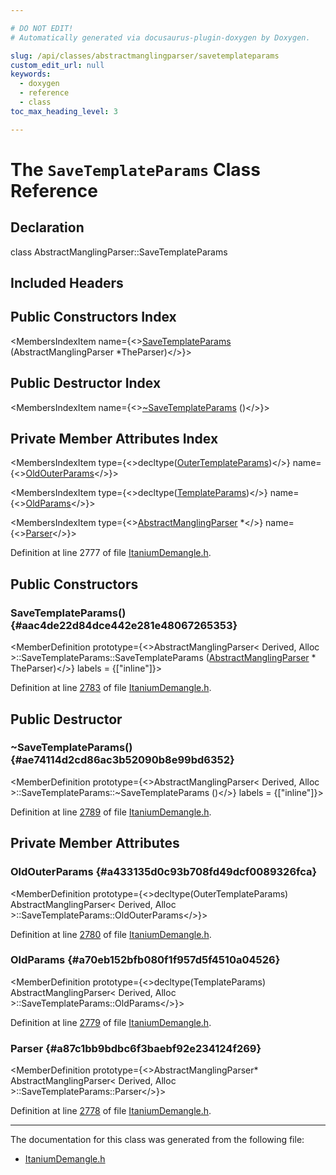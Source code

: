 ```yaml
---

# DO NOT EDIT!
# Automatically generated via docusaurus-plugin-doxygen by Doxygen.

slug: /api/classes/abstractmanglingparser/savetemplateparams
custom_edit_url: null
keywords:
  - doxygen
  - reference
  - class
toc_max_heading_level: 3

---
```





# The `SaveTemplateParams` Class Reference

<DoxygenPage pluginConfig={pluginConfig}>



## Declaration

<CodeBlock>class AbstractManglingParser::SaveTemplateParams</CodeBlock>

## Included Headers

<IncludesList>
<IncludesListItem
  filePath="llvm/Demangle/ItaniumDemangle.h"
  permalink="/docs/api/files/include/include/llvm/include/llvm/demangle/itaniumdemangle-h"
  isLocal="true" />
</IncludesList>

## Public Constructors Index

<MembersIndex>

<MembersIndexItem
  name={<><a href="#aac4de22d84dce442e281e48067265353">SaveTemplateParams</a> (AbstractManglingParser &#42;TheParser)</>}>
</MembersIndexItem>

</MembersIndex>

## Public Destructor Index

<MembersIndex>

<MembersIndexItem
  name={<><a href="#ae74114d2cd86ac3b52090b8e99bd6352">~SaveTemplateParams</a> ()</>}>
</MembersIndexItem>

</MembersIndex>

## Private Member Attributes Index

<MembersIndex>

<MembersIndexItem
  type={<>decltype(<a href="/docs/api/structs/abstractmanglingparser/#a82e5920b3e1f823bdde8266961e80282">OuterTemplateParams</a>)</>}
  name={<><a href="#a433135d0c93b708fd49dcf0089326fca">OldOuterParams</a></>}>
</MembersIndexItem>

<MembersIndexItem
  type={<>decltype(<a href="/docs/api/structs/abstractmanglingparser/#aec9744ac3abf5d2716bb11e45c9cf917">TemplateParams</a>)</>}
  name={<><a href="#a70eb152bfb080f1f957d5f4510a04526">OldParams</a></>}>
</MembersIndexItem>

<MembersIndexItem
  type={<><a href="/docs/api/structs/abstractmanglingparser">AbstractManglingParser</a> &#42;</>}
  name={<><a href="#a87c1bb9bdbc6f3baebf92e234124f269">Parser</a></>}>
</MembersIndexItem>

</MembersIndex>


Definition at line 2777 of file <a href="/docs/api/files/include/include/llvm/include/llvm/demangle/itaniumdemangle-h">ItaniumDemangle.h</a>.

<SectionDefinition>

## Public Constructors

### SaveTemplateParams() {#aac4de22d84dce442e281e48067265353}

<MemberDefinition
  prototype={<>AbstractManglingParser&lt; Derived, Alloc &gt;::SaveTemplateParams::SaveTemplateParams (<a href="/docs/api/structs/abstractmanglingparser">AbstractManglingParser</a> &#42; TheParser)</>}
  labels = {["inline"]}>

Definition at line <a href="/docs/api/files/include/include/llvm/include/llvm/demangle/itaniumdemangle-h/#l02783">2783</a> of file <a href="/docs/api/files/include/include/llvm/include/llvm/demangle/itaniumdemangle-h">ItaniumDemangle.h</a>.
</MemberDefinition>

</SectionDefinition>

<SectionDefinition>

## Public Destructor

### ~SaveTemplateParams() {#ae74114d2cd86ac3b52090b8e99bd6352}

<MemberDefinition
  prototype={<>AbstractManglingParser&lt; Derived, Alloc &gt;::SaveTemplateParams::~SaveTemplateParams ()</>}
  labels = {["inline"]}>

Definition at line <a href="/docs/api/files/include/include/llvm/include/llvm/demangle/itaniumdemangle-h/#l02789">2789</a> of file <a href="/docs/api/files/include/include/llvm/include/llvm/demangle/itaniumdemangle-h">ItaniumDemangle.h</a>.
</MemberDefinition>

</SectionDefinition>

<SectionDefinition>

## Private Member Attributes

### OldOuterParams {#a433135d0c93b708fd49dcf0089326fca}

<MemberDefinition
  prototype={<>decltype(OuterTemplateParams) AbstractManglingParser&lt; Derived, Alloc &gt;::SaveTemplateParams::OldOuterParams</>}>

Definition at line <a href="/docs/api/files/include/include/llvm/include/llvm/demangle/itaniumdemangle-h/#l02780">2780</a> of file <a href="/docs/api/files/include/include/llvm/include/llvm/demangle/itaniumdemangle-h">ItaniumDemangle.h</a>.
</MemberDefinition>

### OldParams {#a70eb152bfb080f1f957d5f4510a04526}

<MemberDefinition
  prototype={<>decltype(TemplateParams) AbstractManglingParser&lt; Derived, Alloc &gt;::SaveTemplateParams::OldParams</>}>

Definition at line <a href="/docs/api/files/include/include/llvm/include/llvm/demangle/itaniumdemangle-h/#l02779">2779</a> of file <a href="/docs/api/files/include/include/llvm/include/llvm/demangle/itaniumdemangle-h">ItaniumDemangle.h</a>.
</MemberDefinition>

### Parser {#a87c1bb9bdbc6f3baebf92e234124f269}

<MemberDefinition
  prototype={<>AbstractManglingParser&#42; AbstractManglingParser&lt; Derived, Alloc &gt;::SaveTemplateParams::Parser</>}>

Definition at line <a href="/docs/api/files/include/include/llvm/include/llvm/demangle/itaniumdemangle-h/#l02778">2778</a> of file <a href="/docs/api/files/include/include/llvm/include/llvm/demangle/itaniumdemangle-h">ItaniumDemangle.h</a>.
</MemberDefinition>

</SectionDefinition>

<hr/>

The documentation for this class was generated from the following file:

<ul>
<li><a href="/docs/api/files/include/include/llvm/include/llvm/demangle/itaniumdemangle-h">ItaniumDemangle.h</a></li>
</ul>

</DoxygenPage>
